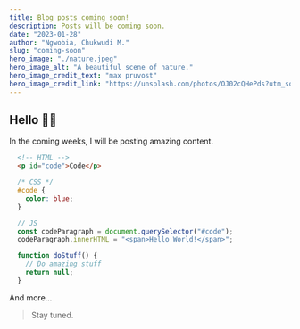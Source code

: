 ```yaml
---
title: Blog posts coming soon!
description: Posts will be coming soon.
date: "2023-01-28"
author: "Ngwobia, Chukwudi M."
slug: "coming-soon"
hero_image: "./nature.jpeg"
hero_image_alt: "A beautiful scene of nature."
hero_image_credit_text: "max pruvost"
hero_image_credit_link: "https://unsplash.com/photos/OJ02cQHePds?utm_source=unsplash&utm_medium=referral&utm_content=creditShareLink"
---
```


## Hello 👋🏿

In the coming weeks, I will be posting amazing content.

```html
  <!-- HTML -->
  <p id="code">Code</p>
```

```css
  /* CSS */
  #code {
    color: blue;
  }
```

```js
  // JS
  const codeParagraph = document.querySelector("#code");
  codeParagraph.innerHTML = "<span>Hello World!</span>";

  function doStuff() {
    // Do amazing stuff
    return null;
  }
```

And more...

> Stay tuned.
